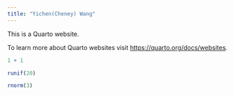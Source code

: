 ```yaml
---
title: "Yichen(Cheney) Wang"
---
```


This is a Quarto website.

To learn more about Quarto websites visit <https://quarto.org/docs/websites>.

```r
1 + 1
```

```r
runif(20)
```
```r
rnorm(3)
```

